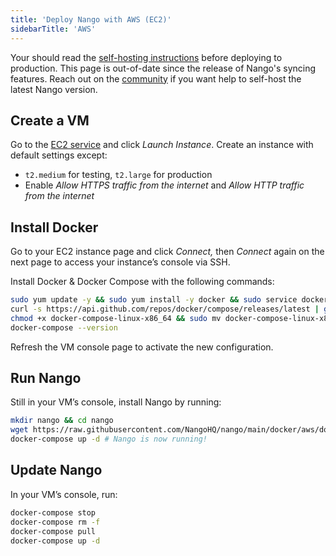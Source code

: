 ```yaml
---
title: 'Deploy Nango with AWS (EC2)'
sidebarTitle: 'AWS'
---
```


<Note>Your should read the [self-hosting instructions](/self-host/instructions) before deploying to production.</Note>
<Warning>This page is out-of-date since the release of Nango's syncing features. Reach out on the [community](https://nango.dev/slack) if you want help to self-host the latest Nango version.</Warning>

## Create a VM[](#create-vm 'Direct link to Create a VM')

Go to the [EC2 service](https://console.aws.amazon.com/ec2/v2/home) and click
_Launch Instance_. Create an instance with default settings except:

-   `t2.medium` for testing, `t2.large` for production
-   Enable _Allow HTTPS traffic from the internet_ and _Allow HTTP traffic from
    the internet_

## Install Docker[](#install-docker 'Direct link to Install Docker')

Go to your EC2 instance page and click _Connect,_ then _Connect_ again on the
next page to access your instance’s console via SSH.

Install Docker & Docker Compose with the following commands:

```bash
sudo yum update -y && sudo yum install -y docker && sudo service docker start && sudo usermod -a -G docker $USER
curl -s https://api.github.com/repos/docker/compose/releases/latest | grep browser_download_url  | grep docker-compose-linux-x86_64 | cut -d '"' -f 4 | wget -qi -
chmod +x docker-compose-linux-x86_64 && sudo mv docker-compose-linux-x86_64 /usr/local/bin/docker-compose
docker-compose --version
```

<Note>Refresh the VM console page to activate the new configuration.</Note>

## Run Nango[](#run-nango 'Direct link to Run Nango')

Still in your VM’s console, install Nango by running:

```bash
mkdir nango && cd nango
wget https://raw.githubusercontent.com/NangoHQ/nango/main/docker/aws/docker-compose.yaml && wget https://raw.githubusercontent.com/NangoHQ/nango/main/.env
docker-compose up -d # Nango is now running!
```

## Update Nango[](#update-nango 'Direct link to Update Nango')

In your VM’s console, run:

```bash
docker-compose stop
docker-compose rm -f
docker-compose pull
docker-compose up -d
```
